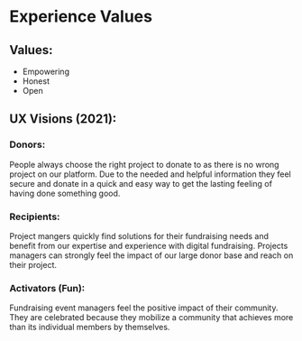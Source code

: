 
<Meta title="Foundations/Experience Values" />

# Experience Values

## Values:

- Empowering
- Honest
- Open

## UX Visions (2021):

### Donors:

People always choose the right project to donate to as there is no wrong project on our platform. Due to the needed and helpful information they feel secure and donate in a quick and easy way to get the lasting feeling of having done something good.

### Recipients:

Project mangers quickly find solutions for their fundraising needs and benefit from our expertise and experience with digital fundraising. Projects managers can strongly feel the impact of our large donor base and reach on their project.

### Activators (Fun):

Fundraising event managers feel the positive impact of their community. They are celebrated because they mobilize a community that achieves more than its individual members by themselves.
